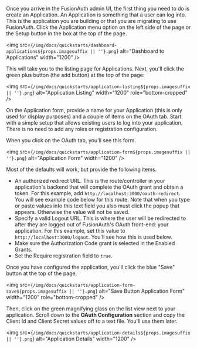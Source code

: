 
Once you arrive in the FusionAuth admin UI, the first thing you need to do is create an Application. An Application is something that a user can log into. This is the application you are building or that you are migrating to use FusionAuth. Click the <InlineUIElement>Application</InlineUIElement> menu option on the left side of the page or the <InlineUIElement>Setup</InlineUIElement> button in the box at the top of the page.

<img src={`/img/docs/quickstarts/dashboard-applications${props.imagesuffix || ''}.png`} alt="Dashboard to Applications" width="1200" />

This will take you to the listing page for Applications. Next, you'll click the <InlineUIElement>green plus button</InlineUIElement> (the add button) at the top of the page:

<img src={`/img/docs/quickstarts/application-listing${props.imagesuffix || ''}.png`} alt="Application Listing" width="1200" role="bottom-cropped" />

On the Application form, provide a name for your Application (this is only used for display purposes) and a couple of items on the OAuth tab. Start with a simple setup that allows existing users to log into your application. There is no need to add any roles or registration configuration.

When you click on the <InlineUIElement>OAuth tab</InlineUIElement>, you'll see this form.

<img src={`/img/docs/quickstarts/application-form${props.imagesuffix || ''}.png`} alt="Application Form" width="1200" />

Most of the defaults will work, but provide the following items.

* An <InlineField>authorized redirect URL</InlineField>. This is the route/controller in your application's backend that will complete the OAuth grant and obtain a token. For this example, add `http://localhost:3000/oauth-redirect`. You will see example code below for this route. Note that when you type or paste values into this text field you also must click the popup that appears. Otherwise the value will not be saved.
* Specify a valid <InlineField>Logout URL</InlineField>. This is where the user will be redirected to after they are logged out of FusionAuth's OAuth front-end: your application. For this example, set this value to `http://localhost:3000/logout`. You'll see how this is used below.
* Make sure the Authorization Code grant is selected in the <InlineField>Enabled Grants</InlineField>.
* Set the <InlineField>Require registration</InlineField> field to `true`.

Once you have configured the application, you'll click the blue "Save" button at the top of the page.

<img src={`/img/docs/quickstarts/application-form-save${props.imagesuffix || ''}.png`} alt="Save Button Application Form" width="1200" role="bottom-cropped" />

Then, click on the green magnifying glass on the list view next to your application. Scroll down to the <strong>OAuth Configuration</strong> section and copy the <InlineField>Client Id</InlineField> and <InlineField>Client Secret</InlineField> values off to a text file. You'll use them later.

<img src={`/img/docs/quickstarts/application-details${props.imagesuffix || ''}.png`} alt="Application Details" width="1200" />
